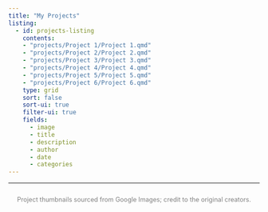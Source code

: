```yaml
---
title: "My Projects"
listing:
  - id: projects-listing
    contents:
    - "projects/Project 1/Project 1.qmd"
    - "projects/Project 2/Project 2.qmd"
    - "projects/Project 3/Project 3.qmd"
    - "projects/Project 4/Project 4.qmd"
    - "projects/Project 5/Project 5.qmd"
    - "projects/Project 6/Project 6.qmd"
    type: grid
    sort: false
    sort-ui: true
    filter-ui: true
    fields:
      - image
      - title
      - description
      - author
      - date
      - categories
---
```


---

<div style="text-align: center; margin-top: 2em; font-size: 0.9em; color: gray;">
  Project thumbnails sourced from Google Images; credit to the original creators.
</div>